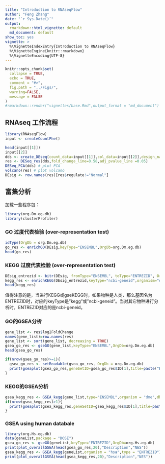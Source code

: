 ```yaml
---
title: "Introduction to RNAseqFlow"
author: "Feng Zhang"
date: "`r Sys.Date()`"
output:
  rmarkdown::html_vignette: default
  md_document: default
show_toc: yes
vignette: >
  %\VignetteIndexEntry{Introduction to RNAseqFlow} 
  %\VignetteEngine{knitr::rmarkdown} 
  %\VignetteEncoding{UTF-8}
---
```


```r
knitr::opts_chunk$set(
  collapse = TRUE,
  echo = TRUE,
  comment = "#>",
  fig.path = "../Figs/",
  warning=FALSE,
  message = FALSE
)
#rmarkdown::render("vignettes/base.Rmd",output_format = "md_document")
```

## RNAseq 工作流程
```r
library(RNAseqFlow)
input <- createCountPhe()

head(input[[1]])
input[[2]]
dds <- create_DEseq(count_data=input[[1]],col_data=input[[2]],design_names = "condition+type",group_name ="condition",ref_level = "untreated")
res <- DESeq_res(dds,fold_change_line=0.58,adj_pvalue_line =0.05)
DESeq_PCA(dds) # plot PCA
volcano(res) # plot volcano
DEsig <- row.names(res)[res$regulate!="Normal"]
```

## 富集分析
加载一些程序包：
```r
library(org.Dm.eg.db)
library(clusterProfiler)
```

### GO 过度代表检验 (over-representation test)
```r
idType(OrgDb = org.Dm.eg.db)
go_res <- enrichGO(DEsig,keyType="ENSEMBL",OrgDb=org.Dm.eg.db)
head(go_res)
```


### KEGG 过度代表检验 (over-representation test)
```r
DEsig_entrezid <- bitr(DEsig, fromType="ENSEMBL", toType="ENTREZID", OrgDb=org.Dm.eg.db)[,2]
kegg_res <- enrichKEGG(DEsig_entrezid,keyType="ncbi-geneid",organism="dme");
head(kegg_res)
```
值得注意的是，当进行KEGG或gseKEGG时，如果物种是人类，那么基因名为ENTREZID时，对应的keyType是"kegg"或"ncbi-geneid"。当对其它物种进行分析时，ENTREZID对应的是ncbi-geneid。

### GO的GSEA分析
```r
gene_list <- res$log2FoldChange
names(gene_list)=row.names(res)
gene_list <- sort(gene_list, decreasing = TRUE)
gsea_go_res <- gseGO(gene_list,keyType="ENSEMBL",OrgDb=org.Dm.eg.db)
head(gsea_go_res)

if(nrow(gsea_go_res)>=1){
  gsea_go_res <- setReadable(gsea_go_res, OrgDb = org.Dm.eg.db)
  print(gseaplot(gsea_go_res,geneSetID=gsea_go_res$ID[1],title=paste("BP : ",gsea_go_res$Description[1],sep="")))
}

```

### KEGG的GSEA分析
```r
gsea_kegg_res <- GSEA_kegg(gene_list,type="ENSEMBL",organism = "dme",db=org.Dm.eg.db,pvalueCutoff=1)
if(nrow(gsea_kegg_res)>1){
  print(gseaplot(gsea_kegg_res,geneSetID=gsea_kegg_res$ID[1],title=paste("KEGG : ",gsea_kegg_res$Description[1],sep="")))
}
```

### GSEA using human databale
```r
library(org.Hs.eg.db)
data(geneList,package = "DOSE")
gsea_go_res <- gseGO(geneList,keyType="ENTREZID",OrgDb=org.Hs.eg.db)
print(plot_overallGSEA(head(gsea_go_res,20),"Description","NES"))
gsea_kegg_res <- GSEA_kegg(geneList,organism = "hsa",type = "ENTREZID")
print(plot_overallGSEA(head(gsea_kegg_res,20),"Description","NES"))
```





